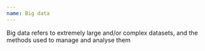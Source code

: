```yaml
---
name: Big data
---
```

Big data refers to extremely large and/or complex datasets, and the methods used to manage and analyse them